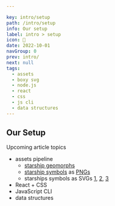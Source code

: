 ```yaml
---

key: intro/setup
path: /intro/setup
info: Our setup
label: intro > setup
icon: 🚧
date: 2022-10-01
navGroup: 0
prev: intro/
next: null
tags:
  - assets
  - boxy svg
  - node.js
  - react
  - css
  - js cli
  - data structures
---
```


## Our Setup

<aside id="upcoming-article">

Upcoming article topics

- assets pipeline
  - [starship geomorphs](http://travellerrpgblog.blogspot.com/2020/07/starship-geomorphs-20.html "@new-tab")
  - [starship symbols](http://travellerrpgblog.blogspot.com/2020/08/starship-symbols-book.html "@new-tab") as [PNGs](http://ericbsmith.no-ip.org/geomorphs/ "@new-tab")
  - starships symbols as SVGs [1](/symbol/office--020--2x3.svg), [2](/symbol/stateroom--020--2x3.svg), [3](/symbol/couch-and-chairs--006--0.4x2.svg)
- React + CSS
- JavaScript CLI
- data structures

</aside>

